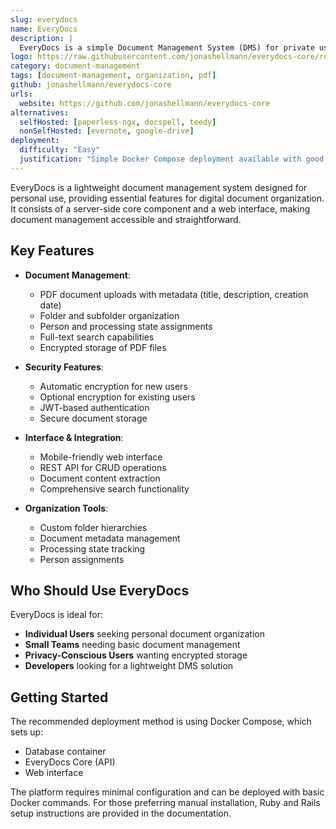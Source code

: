 ```yaml
---
slug: everydocs
name: EveryDocs
description: |
  EveryDocs is a simple Document Management System (DMS) for private use, offering basic functionality to organize documents digitally with features like folder organization, full-text search, and encrypted storage.
logo: https://raw.githubusercontent.com/jonashellmann/everydocs-core/refs/heads/master/public/favicon.ico
category: document-management
tags: [document-management, organization, pdf]
github: jonashellmann/everydocs-core
urls:
  website: https://github.com/jonashellmann/everydocs-core
alternatives:
  selfHosted: [paperless-ngx, docspell, teedy]
  nonSelfHosted: [evernote, google-drive]
deployment:
  difficulty: "Easy"
  justification: "Simple Docker Compose deployment available with good documentation. Manual installation also possible but not recommended."
---
```


EveryDocs is a lightweight document management system designed for personal use,
providing essential features for digital document organization. It consists of a
server-side core component and a web interface, making document management
accessible and straightforward.

## Key Features

- **Document Management**:

  - PDF document uploads with metadata (title, description, creation date)
  - Folder and subfolder organization
  - Person and processing state assignments
  - Full-text search capabilities
  - Encrypted storage of PDF files

- **Security Features**:

  - Automatic encryption for new users
  - Optional encryption for existing users
  - JWT-based authentication
  - Secure document storage

- **Interface & Integration**:

  - Mobile-friendly web interface
  - REST API for CRUD operations
  - Document content extraction
  - Comprehensive search functionality

- **Organization Tools**:
  - Custom folder hierarchies
  - Document metadata management
  - Processing state tracking
  - Person assignments

## Who Should Use EveryDocs

EveryDocs is ideal for:

- **Individual Users** seeking personal document organization
- **Small Teams** needing basic document management
- **Privacy-Conscious Users** wanting encrypted storage
- **Developers** looking for a lightweight DMS solution

## Getting Started

The recommended deployment method is using Docker Compose, which sets up:

- Database container
- EveryDocs Core (API)
- Web interface

The platform requires minimal configuration and can be deployed with basic
Docker commands. For those preferring manual installation, Ruby and Rails
setup instructions are provided in the documentation.
